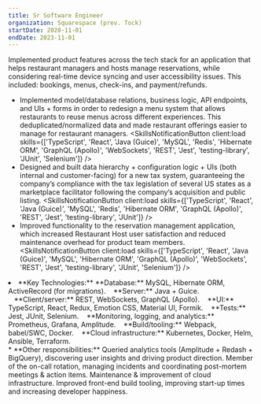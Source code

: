 ```yaml
---
title: Sr Software Engineer
organization: Squarespace (prev. Tock)
startDate: 2020-11-01
endDate: 2023-11-01
---
```


Implemented product features across the tech stack for an application that helps restaurant managers and hosts manage reservations, while considering real-time device syncing and user accessibility issues. This included: bookings, menus, check-ins, and payment/refunds.

* Implemented model/database relations, business logic, API endpoints, and UIs + forms in order to redesign a menu system that allows restaurants to reuse menus across different experiences. This deduplicated/normalized data and made restaurant offerings easier to manage for restaurant managers. <SkillsNotificationButton client:load skills={['TypeScript', 'React', 'Java (Guice)', 'MySQL', 'Redis', 'Hibernate ORM', 'GraphQL (Apollo)', 'WebSockets', 'REST', 'Jest', 'testing-library', 'JUnit', 'Selenium']} />
* Designed and built data hierarchy + configuration logic + UIs (both internal and customer-facing) for a new tax system, guaranteeing the company’s compliance with the tax legislation of several US states as a marketplace facilitator following the company’s acquisition and public listing. <SkillsNotificationButton client:load skills={['TypeScript', 'React', 'Java (Guice)', 'MySQL', 'Redis', 'Hibernate ORM', 'GraphQL (Apollo)', 'REST', 'Jest', 'testing-library', 'JUnit']} />
* Improved functionality to the reservation management application, which increased Restaurant Host user satisfaction and reduced maintenance overhead for product team members. <SkillsNotificationButton client:load skills={['TypeScript', 'React', 'Java (Guice)', 'MySQL', 'Hibernate ORM', 'GraphQL (Apollo)', 'WebSockets', 'REST', 'Jest', 'testing-library', 'JUnit', 'Selenium']} />
<li class="print-only">**Key Technologies:** **Database:** MySQL, Hibernate ORM, ActiveRecord (for migrations). &nbsp;&nbsp;&nbsp;**Server:** Java + Guice. &nbsp;&nbsp;&nbsp;**Client/server:** REST, WebSockets, GraphQL (Apollo). &nbsp;&nbsp;&nbsp;**UI:** TypeScript, React, Redux, Emotion CSS, Material UI, Formik. &nbsp;&nbsp;&nbsp;**Tests:** Jest, JUnit, Selenium. &nbsp;&nbsp;&nbsp;**Monitoring, logging, and analytics:** Prometheus, Grafana, Amplitude. &nbsp;&nbsp;&nbsp;**Build/tooling:** Webpack, babel/SWC, Docker. &nbsp;&nbsp;&nbsp;**Cloud infrastructure:** Kubernetes, Docker, Helm, Ansible, Terraform.</li>
* **Other responsibilities:** Queried analytics tools (Amplitude + Redash + BigQuery), discovering user insights and driving product direction. Member of the on-call rotation, managing incidents and coordinating post-mortem meetings & action items. Maintenance & improvement of cloud infrastructure. Improved front-end build tooling, improving start-up times and increasing developer happiness. <SkillsNotificationButton client:load skills={['Node.js', 'Kubernetes', 'Docker', 'Helm', 'Terraform', 'Ansible', 'Prometheus']} />
